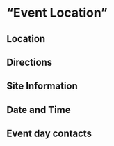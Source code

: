 # "Event Location"

## Location

## Directions

## Site Information

## Date and Time

## Event day contacts
